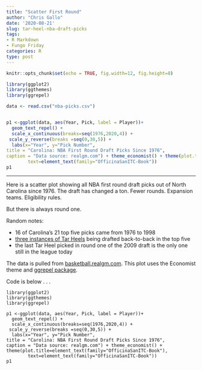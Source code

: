 ```yaml
---
title: "Scatter First Round"
author: "Chris Gallo"
date: '2020-08-21'
slug: tar-heel-nba-draft-picks
tags:
- R Markdown
- Fungo Friday
categories: R
type: post
---
```


```r
knitr::opts_chunk$set(echo = TRUE, fig.width=12, fig.height=8)
```

```r
library(ggplot2)
library(ggthemes)
library(ggrepel)

data <- read.csv("nba-picks.csv")


p1 <-ggplot(data, aes(Year, Pick, label = Player))+
  geom_text_repel() +
  scale_x_continuous(breaks=seq(1976,2020,4)) +
 scale_y_reverse(breaks =seq(0,30,5)) +
  labs(x="Year", y="Pick Number", 
title = "Carolina: NBA First Round Draft Picks Since 1976",
caption = "Data source: realgm.com") + theme_economist() + theme(plot.title=element_text(family="OfficinaSanITC-Book"),
        text=element_text(family="OfficinaSanITC-Book")) 
p1
```
---

Here is a scatter plot showing all NBA first round draft picks out of North Carolina since 1976. The draft has changed a ton. Fewer rounds. Expansion teams. Eligibility rules. 

But there is always round one. 

Random notes: 

- 16 of Carolina's 21 top five picks came from 1976 to 1998 
- [three instances of Tar Heels](https://twitter.com/dadgumboxscores/status/1296942976569151488?s=20) being drafted back-to-back in the top five
- the last Tar Heel picked in round one of the 2009 draft is the only one still in the league today

The data is pulled from [basketball.realgm.com](https://basketball.realgm.com/ncaa/conferences/Atlantic-Coast-Conference/1/North-Carolina/2/nba-draft). This plot uses the Economist theme and [ggrepel package](https://cran.r-project.org/web/packages/ggrepel/vignettes/ggrepel.html). 

Code is below . . .

```
library(ggplot2)
library(ggthemes)
library(ggrepel)

p1 <-ggplot(data, aes(Year, Pick, label = Player))+
  geom_text_repel() +
  scale_x_continuous(breaks=seq(1976,2020,4)) +
 scale_y_reverse(breaks =seq(0,30,5)) +
  labs(x="Year", y="Pick Number", 
title = "Carolina: NBA First Round Draft Picks Since 1976",
caption = "Data source: realgm.com") + theme_economist() + theme(plot.title=element_text(family="OfficinaSanITC-Book"),
        text=element_text(family="OfficinaSanITC-Book")) 
p1
```
